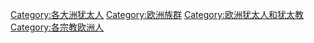 [[Category:各大洲犹太人|Category:各大洲犹太人]]
[[Category:欧洲族群|Category:欧洲族群]]
[[Category:欧洲犹太人和犹太教|Category:欧洲犹太人和犹太教]]
[[Category:各宗教欧洲人|Category:各宗教欧洲人]]